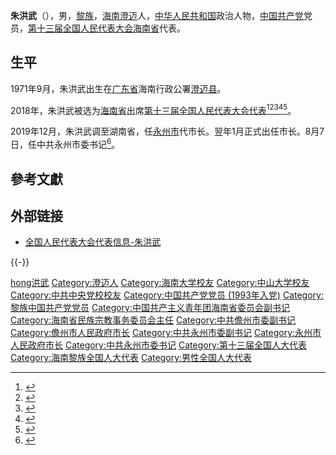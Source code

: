 {{Otheruses|subject=中华人民共和国政治人物朱洪武|other=其他同名条目|朱洪武}}
{{Infobox officeholder
| 图像        = 
| 图像说明    = 
| 职务1       = [[中国共产党永州市委员会|中国共产党永州市委员会]]书记
| 就任日期1   = 2021年8月7日
| 卸任日期1   = 
| 前任1       = [[严华_(1968年)|严华]]
| 继任1       = 
| 职务2       = [[永州市|永州市人民政府]]市长
| 就任日期2   = 2019年12月
| 卸任日期2   = 2021年8月
| 前任2       = [[何录春|何录春]]
| 继任2       = [[陈爱林_(1970年)|陈爱林]]
| 职务3       = 
| 就任日期3   = 
| 卸任日期3   = 
| 前任3       = 
| 继任3       = 
| 职务4       = 
| 就任日期4   = 
| 卸任日期4   = 
| 前任4       = 
| 继任4       = 
| 姓名        = 朱洪武 
| 原名        =
| 出生日期    = {{birth year and age|1971|9}}
| 出生地点    = {{CHN}}[[广东省|广东省]]海南行政公署[[澄迈县|澄迈县]]
| 逝世日期    = <!-- {{death date and age|}}（死亡在前，出生在后）{{death year and age| }} -->
| 逝世地点    = 
| 政党        = {{CPC}}
| 父母        = 
| 配偶        = <!--{{marriage|姓名|}} -->
| 子女        = 
| 亲属        = 
| 信仰        = 
| 母校        = [[海南大学|海南大学]]
| 网站        = [http://210.82.31.1:8084/delegate/viewDelegate.action?dbid=132016 全国人大代表数据库]
| 签名        = 
| 脚注        = 
}}
'''朱洪武'''（{{bd|1971年|9月|catIdx=Zhu朱洪武}}），男，[[黎族|黎族]]，[[海南省|海南]][[澄迈县|澄迈]]人，[[中华人民共和国|中华人民共和国]]政治人物，[[中国共产党|中国共产党]]党员，[[第十三届全国人民代表大会|第十三届全国人民代表大会]][[海南省|海南省]]代表{{refnest|{{Cite web|url=http://210.82.31.1:8084/delegate/viewDelegate.action?dbid=132016|title=全国人民代表大会代表信息-朱洪武|accessdate=2020-03-16|work=中国人大网}}}}。

== 生平 ==
1971年9月，朱洪武出生在[[广东省|广东省]]海南行政公署[[澄迈县|澄迈县]]。

2018年，朱洪武被选为[[海南省|海南省]]出席[[第十三届全国人民代表大会|第十三届全国人民代表大会]][[第十三届全国人民代表大会代表|代表]]<ref>{{Cite web|title=中华人民共和国第十三届全国人民代表大会代表名单|url=http://www.gov.cn/xinwen/2018-02/24/content_5268538.htm|accessdate=2020-03-16|work=中国政府网|archive-date=2020-02-28|archive-url=https://web.archive.org/web/20200228133636/http://www.gov.cn/xinwen/2018-02/24/content_5268538.htm|dead-url=no}}</ref><ref>{{Cite web|title=（受权发布）中华人民共和国第十三届全国人民代表大会代表名单|url=http://www.chinanews.com/gn/2018/02-25/8453959.shtml|accessdate=2021-02-19|work=[[中国新闻网|中国新闻网]]|archive-date=2018-02-27|archive-url=https://web.archive.org/web/20180227031724/http://www.chinanews.com/gn/2018/02-25/8453959.shtml|dead-url=no}}</ref><ref>{{cite web | title=中华人民共和国第十三届全国人民代表大会代表名单 | website=[[光明网_(中国)|光明网]] | date=2018-02-25 | url=https://news.gmw.cn/2018-02/25/content_27792557.htm | language=zh | access-date=2021-02-19 | archive-date=2021-10-19 | archive-url=https://web.archive.org/web/20211019124618/https://news.gmw.cn/2018-02/25/content_27792557.htm | dead-url=no }}</ref><ref>{{cite web | title=第十三届全国人民代表大会代表名单（2980名） | website=[[澎湃新闻|澎湃新闻]] | url=https://www.thepaper.cn/newsDetail_forward_2008905 | language=zh | access-date=2021-02-19 | archive-date=2018-03-23 | archive-url=https://web.archive.org/web/20180323190049/https://www.thepaper.cn/newsDetail_forward_2008905 | dead-url=no }}</ref><ref>{{cite web | title=中华人民共和国第十三届全国人民代表大会代表名单 | website=[[中国网|中国网]] | date=2018-02-25 | url=http://news.china.com.cn/2018-02/25/content_50599587.htm | language=zh | access-date=2021-02-19 | archive-date=2021-02-21 | archive-url=https://web.archive.org/web/20210221201146/http://news.china.com.cn/2018-02/25/content_50599587.htm | dead-url=no }}</ref>。

2019年12月，朱洪武调至湖南省，任[[永州市|永州市]]代市长。翌年1月正式出任市长。8月7日，任中共永州市委书记<ref>{{Cite web|title=朱洪武任永州市委书记 陈爱林任副书记(简历)|url=http://district.ce.cn/newarea/sddy/202108/07/t20210807_36785964.shtml|access-date=2021-08-07|work=中国经济网|archive-date=2021-12-07|archive-url=https://web.archive.org/web/20211207203326/http://district.ce.cn/newarea/sddy/202108/07/t20210807_36785964.shtml|dead-url=no}}</ref>。

== 參考文獻 ==
{{reflist}}

== 外部链接 ==
{{Portal|中国|政治}}
* [http://210.82.31.1:8084/delegate/viewDelegate.action?dbid=132016 全国人民代表大会代表信息-朱洪武]

{{-}}
{{start box}}
{{s-ppo|cpc}}
{{s-before|[[严华_(1968年)|严华]]}}
{{s-title|[[中国共产党永州市委员会|中国共产党永州市委员会]]书记|2021年8月－}}
{{s-inc}}
{{s-gov|prc}}
{{s-before|[[何录春|何录春]]}}
{{s-title|[[永州市人民政府|永州市人民政府]]市长|2019年12月－2021年8月}}
{{s-after|[[陈爱林_(1970年)|陈爱林]]}}
{{s-before|[[张耕_(1966年)|张耕]]}}
{{s-title|[[儋州市人民政府|儋州市人民政府]]市长|2016年11月－2019年12月}}
{{s-after|[[邹广|邹广]]}}
{{s-before|[[黄明荣|黄明荣]]}}
{{s-title|[[海南省民族宗教事务委员会|海南省民族宗教事务委员会]]主任|2016年5月－2016年11月}}
{{s-after|[[吉明江|吉明江]]}}
{{end box}}

{{Authority control}}
{{DEFAULTSORT:Zhu朱洪武}}
[[Category:朱姓|hong洪武]]
[[Category:澄迈人|Category:澄迈人]]
[[Category:海南大学校友|Category:海南大学校友]]
[[Category:中山大学校友|Category:中山大学校友]]
[[Category:中共中央党校校友|Category:中共中央党校校友]]
[[Category:中国共产党党员_(1993年入党)|Category:中国共产党党员 (1993年入党)]]
[[Category:黎族中国共产党党员|Category:黎族中国共产党党员]]
[[Category:中国共产主义青年团海南省委员会副书记|Category:中国共产主义青年团海南省委员会副书记]]
[[Category:海南省民族宗教事务委员会主任|Category:海南省民族宗教事务委员会主任]]
[[Category:中共儋州市委副书记|Category:中共儋州市委副书记]]
[[Category:儋州市人民政府市长|Category:儋州市人民政府市长]]
[[Category:中共永州市委副书记|Category:中共永州市委副书记]]
[[Category:永州市人民政府市长|Category:永州市人民政府市长]]
[[Category:中共永州市委书记|Category:中共永州市委书记]]
[[Category:第十三届全国人大代表|Category:第十三届全国人大代表]]
[[Category:海南黎族全国人大代表|Category:海南黎族全国人大代表]]
[[Category:男性全国人大代表|Category:男性全国人大代表]]